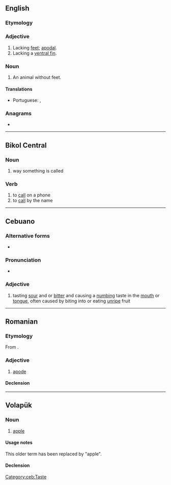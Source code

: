 {{also|APOD|apod.|a pod.}}
==English==

===Etymology===
{{confix|en|a|pod}}

===Adjective===
{{en-adj|-}}

# Lacking [[feet]]; [[apodal]].
# Lacking a [[ventral fin]].

===Noun===
{{en-noun}}

# An animal without feet.

====Translations====
{{trans-top|an animal without feet}}
* Portuguese: {{t+|pt|ápode|m}}, {{t+|pt|ápodo|m}}
{{trans-mid}}
{{trans-bottom}}

===Anagrams===
* {{anagrams|en|a=adop|-dopa|DAPO|DOPA|DPOA|PAOD|dopa}}

----

==Bikol Central==

===Noun===
{{head|bcl|noun|head=apód}}

# way something is called
#: {{ux|bcl|Ano'ng apod mo digdi?   |How do you call this?}}

===Verb===
{{head|bcl|verb|head=apód}}

# to [[call]] on a phone
# to [[call]] by the name

----

==Cebuano==

===Alternative forms===
* {{l|ceb|aplod}}

===Pronunciation===
* {{hyphenation|ceb|a|pod}}

===Adjective===
{{head|ceb|adjective}}

# tasting [[sour]] and or [[bitter]] and causing a [[numbing]] taste in the [[mouth]] or [[tongue]], often caused by biting into or eating [[unripe]] fruit

[[Category:ceb:Taste]]

----

==Romanian==

===Etymology===
From {{bor|ro|fr|apode}}.

===Adjective===
{{ro-adj}}

# [[apode]]

====Declension====
{{ro-decl-adj}}

----

==Volapük==

===Noun===
{{vo-noun}}

# {{lb|vo|obsolete}} [[apple]]

====Usage notes====
This older term has been replaced by {{m|vo|pod}} "apple".

====Declension====
{{vo-decl-noun}}